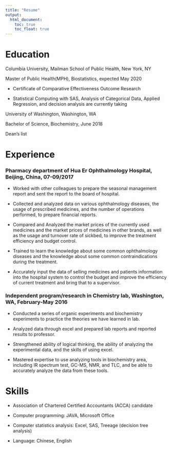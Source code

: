 ```yaml
---
title: "Resume"
output: 
  html_document:
    toc: true
    toc_float: true
---
```


# Education

Columbia University, Mailman School of Public Health, New York, NY

Master of Public Health(MPH), Biostatistics, expected May 2020

*	Certificate of Comparative Effectiveness Outcome Research

*	Statistical Computing with SAS, Analysis of Categorical Data, Applied Regression, and decision analysis are currently taking 

University of Washington, Washington, WA

Bachelor of Science, Biochemistry, June 2018

Dean’s list

# Experience

### Pharmacy department of Hua Er Ophthalmology Hospital, Beijing, China, 07-09/2017

*	Worked with other colleagues to prepare the seasonal management report and sent the report to the board of hospital. 

* Collected and analyzed data on various ophthalmology diseases, the usage of prescribed medicines, and the number of operations performed, to prepare financial reports. 

*	Compared and Analyzed the market prices of the currently used medicines and the market prices of medicines in other brands, as well as the usage and turnover rate of sickbed, to improve the treatment efficiency and budget control. 

*	Trained to learn the knowledge about some common ophthalmology diseases and the knowledge about some common contraindications during the treatment.

*	Accurately input the data of selling medicines and patients information into the hospital system to control the budget and improve the efficiency of current treatment and bring that to a supervisor. 

### Independent program/research in Chemistry lab, Washington, WA, February-May 2016

*	Conducted a series of organic experiments and biochemistry experiments to practice the theories we have learned in lab. 

*	Analyzed data through excel and prepared lab reports and reported results to professor. 

*	Strengthened ability of logical thinking, the ability of analyzing the experimental data, and the skills of using excel. 

*	Mastered expertise to use analyzing tools in biochemistry area, including IR spectrum test, GC-MS, NMR, and TLC, and be able to accurately analyze the data from these tools. 

# Skills

* Association of Chartered Certified Accountants (ACCA) candidate

* Computer programming: JAVA, Microsoft Office

* Computer statistics analysis: Excel, SAS, Treeage (decision tree analysis)

* Language: Chinese, English


